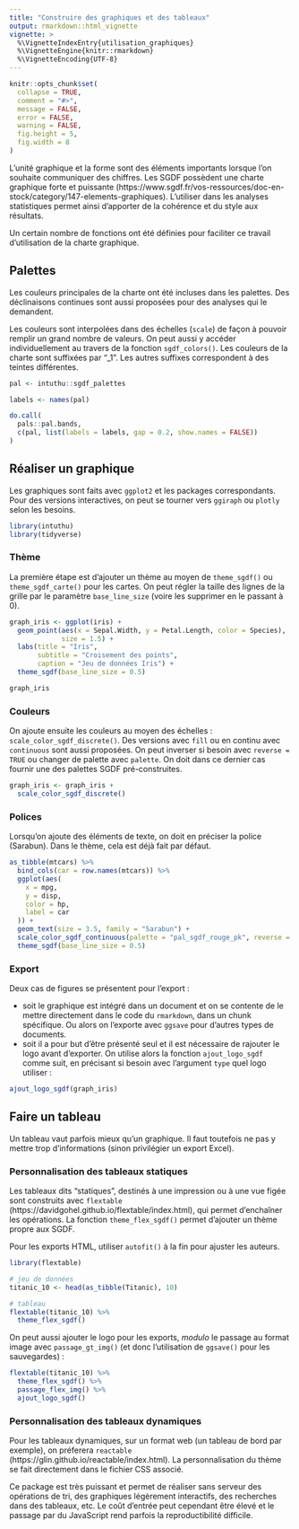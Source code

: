 ```yaml
---
title: "Construire des graphiques et des tableaux"
output: rmarkdown::html_vignette
vignette: >
  %\VignetteIndexEntry{utilisation_graphiques}
  %\VignetteEngine{knitr::rmarkdown}
  %\VignetteEncoding{UTF-8}
---
```


```r
knitr::opts_chunk$set(
  collapse = TRUE,
  comment = "#>",
  message = FALSE,
  error = FALSE,
  warning = FALSE,
  fig.height = 5,
  fig.width = 8
)
```

L'unité graphique et la forme sont des éléments importants lorsque l'on souhaite communiquer des chiffres. Les SGDF possèdent une charte graphique forte et puissante (https://www.sgdf.fr/vos-ressources/doc-en-stock/category/147-elements-graphiques). L'utiliser dans les analyses statistiques permet ainsi d'apporter de la cohérence et du style aux résultats.

Un certain nombre de fonctions ont été définies pour faciliter ce travail d'utilisation de la charte graphique.

## Palettes

Les couleurs principales de la charte ont été incluses dans les palettes. Des déclinaisons continues sont aussi proposées pour des analyses qui le demandent.

Les couleurs sont interpolées dans des échelles (`scale`) de façon à pouvoir remplir un grand nombre de valeurs. On peut aussi y accéder individuellement au travers de la fonction `sgdf_colors()`. Les couleurs de la charte sont suffixées par "_1". Les autres suffixes correspondent à des teintes différentes.

```r
pal <- intuthu::sgdf_palettes

labels <- names(pal)

do.call(
  pals::pal.bands,
  c(pal, list(labels = labels, gap = 0.2, show.names = FALSE))
)
```

## Réaliser un graphique

Les graphiques sont faits avec `ggplot2` et les packages correspondants. Pour des versions interactives, on peut se tourner vers `ggiraph` ou `plotly` selon les besoins.

```r
library(intuthu)
library(tidyverse)
```

### Thème

La première étape est d'ajouter un thème au moyen de `theme_sgdf()` ou `theme_sgdf_carte()` pour les cartes.
On peut régler la taille des lignes de la grille par le paramètre `base_line_size` (voire les supprimer en le passant à 0).

```r
graph_iris <- ggplot(iris) +
  geom_point(aes(x = Sepal.Width, y = Petal.Length, color = Species),
             size = 1.5) +
  labs(title = "Iris",
       subtitle = "Croisement des points",
       caption = "Jeu de données Iris") +
  theme_sgdf(base_line_size = 0.5)

graph_iris
```

### Couleurs

On ajoute ensuite les couleurs au moyen des échelles : `scale_color_sgdf_discrete()`. Des versions avec `fill` ou en continu avec `continuous` sont aussi proposées. On peut inverser si besoin avec `reverse = TRUE` ou changer de palette avec `palette`. On doit dans ce dernier cas fournir une des palettes SGDF pré-construites.

```r
graph_iris <- graph_iris +
  scale_color_sgdf_discrete()
```

### Polices

Lorsqu'on ajoute des éléments de texte, on doit en préciser la police (Sarabun). Dans le thème, cela est déjà fait par défaut.

```r
as_tibble(mtcars) %>%
  bind_cols(car = row.names(mtcars)) %>%
  ggplot(aes(
    x = mpg,
    y = disp,
    color = hp,
    label = car
  )) +
  geom_text(size = 3.5, family = "Sarabun") +
  scale_color_sgdf_continuous(palette = "pal_sgdf_rouge_pk", reverse = TRUE) +
  theme_sgdf(base_line_size = 0.5)
```

### Export

Deux cas de figures se présentent pour l'export :

+ soit le graphique est intégré dans un document et on se contente de le mettre directement dans le code du `rmarkdown`, dans un chunk spécifique. Ou alors on l'exporte avec `ggsave` pour d'autres types de documents.
+ soit il a pour but d'être présenté seul et il est nécessaire de rajouter le logo avant d'exporter. On utilise alors la fonction `ajout_logo_sgdf` comme suit, en précisant si besoin avec l'argument `type` quel logo utiliser :

```r
ajout_logo_sgdf(graph_iris)
```

## Faire un tableau

Un tableau vaut parfois mieux qu'un graphique. Il faut toutefois ne pas y mettre trop d'informations (sinon privilégier un export Excel).

### Personnalisation des tableaux statiques

Les tableaux dits "statiques", destinés à une impression ou à une vue figée sont construits avec `flextable` (https://davidgohel.github.io/flextable/index.html), qui permet d'enchaîner les opérations. La fonction `theme_flex_sgdf()` permet d'ajouter un thème propre aux SGDF.

Pour les exports HTML, utiliser `autofit()` à la fin pour ajuster les auteurs.

```r
library(flextable)

# jeu de données
titanic_10 <- head(as_tibble(Titanic), 10)

# tableau
flextable(titanic_10) %>%
  theme_flex_sgdf()
```

On peut aussi ajouter le logo pour les exports, *modulo* le passage au format image avec `passage_gt_img()` (et donc l'utilisation de `ggsave()` pour les sauvegardes) :

```r
flextable(titanic_10) %>%
  theme_flex_sgdf() %>%
  passage_flex_img() %>%
  ajout_logo_sgdf()
```

### Personnalisation des tableaux dynamiques

Pour les tableaux dynamiques, sur un format web (un tableau de bord par exemple), on préferera `reactable` (https://glin.github.io/reactable/index.html). La personnalisation du thème se fait directement dans le fichier CSS associé.

Ce package est très puissant et permet de réaliser sans serveur des opérations de tri, des graphiques légèrement interactifs, des recherches dans des tableaux, etc. Le coût d'entrée peut cependant être élevé et le passage par du JavaScript rend parfois la reproductibilité difficile.
